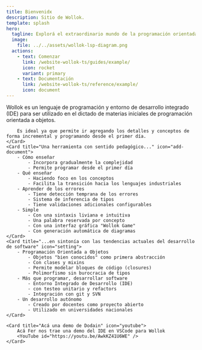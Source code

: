 ```yaml
---
title: Bienvenidx
description: Sitio de Wollok.
template: splash
hero:
  tagline: Explorá el extraordinario mundo de la programación orientada a objetos con Wollok
  image:
    file: ../../assets/wollok-lsp-diagram.png
  actions:
    - text: Comenzar
      link: /website-wollok-ts/guides/example/
      icon: rocket
      variant: primary
    - text: Documentación
      link: /website-wollok-ts/reference/example/
      icon: document
---
```



<CardGrid stagger>
	<Card title="¿Qué es Wollok?" icon="pencil">
		Wollok es un lenguaje de programación y entorno de desarrollo integrado (IDE) para ser utilizado en el dictado de materias iniciales de programación orientada a objetos. 
		
		Es ideal ya que permite ir agregando los detalles y conceptos de forma incremental y programando desde el primer día.
	</Card>
	<Card title="Una herramienta con sentido pedagógico..." icon="add-document">
		- Cómo enseñar
			- Incorpora gradualmente la complejidad
			- Permite programar desde el primer día
		- Qué enseñar
			- Haciendo foco en los conceptos
			- Facilita la transición hacia los lenguajes industriales
		- Aprender de los errores
			- Tiene detección temprana de los errores
			- Sistema de inferencia de tipos
			- Tiene validaciones adicionales configurables
		- Simple
			- Con una sintaxis liviana e intuitiva
			- Una palabra reservada por concepto
			- Con una interfaz gráfica "Wollok Game"
			- Con generación automática de diagramas
	</Card>
	<Card title="...en sintonía con las tendencias actuales del desarrollo de software" icon="setting">
		- Programación Orientada a Objetos
			- Objetos "bien conocidos" como primera abstracción
			- Con clases y mixins
			- Permite modelar bloques de código (closures)
			- Polimorfismo sin burocracia de tipos
		- Más que programar, desarrollar software
			- Entorno Integrado de Desarrollo (IDE)
			- con testeo unitario y refactors
			- Integración con git y SVN
		- Un desarrollo autónomo
			- Creado por docentes como proyecto abierto
			- Utilizado en universidades nacionales
	</Card>

	<Card title="Acá una demo de Dodain" icon="youtube">
		Acá Fer nos trae una demo del IDE en VSCode para Wollok
		<YouTube id="https://youtu.be/AwkKZ41U6WE" />
	</Card>

</CardGrid>
